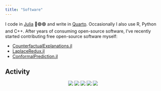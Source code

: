 ```yaml
---
title: "Software"
---
```



I code in [Julia](https://github.com/JuliaLang/julia) 🔴🟣🟢 and write in [Quarto](https://github.com/quarto-dev). Occasionally I also use R, Python and C++. After years of consuming open-source software, I've recently started contributing free open-source software myself:

- [CounterfactualExplanations.jl](https://github.com/pat-alt/CounterfactualExplanations.jl)
- [LaplaceRedux.jl](https://github.com/pat-alt/LaplaceRedux.jl)
- [ConformalPrediction.jl](https://github.com/pat-alt/ConformalPrediction.jl)

## Activity

<div align=center>

[![](https://raw.githubusercontent.com/pat-alt/pat-alt/main/profile-summary-card-output/nord_dark/0-profile-details.svg)](https://github.com/vn7n24fzkq/github-profile-summary-cards)
[![](https://raw.githubusercontent.com/pat-alt/pat-alt/main/profile-summary-card-output/nord_dark/1-repos-per-language.svg)](https://github.com/vn7n24fzkq/github-profile-summary-cards) [![](https://raw.githubusercontent.com/pat-alt/pat-alt/main/profile-summary-card-output/nord_dark/2-most-commit-language.svg)](https://github.com/vn7n24fzkq/github-profile-summary-cards)
[![](https://raw.githubusercontent.com/pat-alt/pat-alt/main/profile-summary-card-output/nord_dark/3-stats.svg)](https://github.com/vn7n24fzkq/github-profile-summary-cards) [![](https://raw.githubusercontent.com/pat-alt/pat-alt/main/profile-summary-card-output/nord_dark/4-productive-time.svg)](https://github.com/vn7n24fzkq/github-profile-summary-cards)

<div>